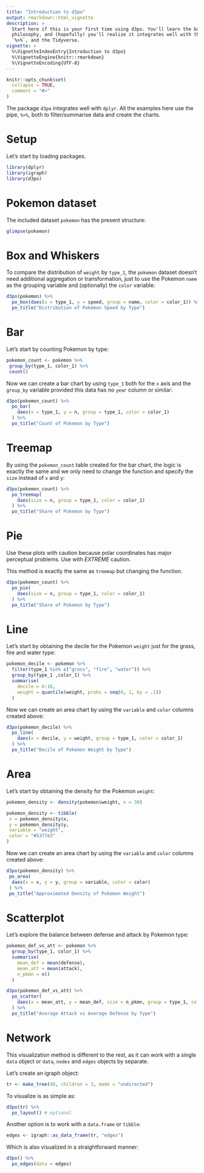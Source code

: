 ```yaml
---
title: "Introduction to d3po"
output: rmarkdown::html_vignette
description: >
  Start here if this is your first time using d3po. You'll learn the basic   
  philosophy, and (hopefully) you'll realize it integrates well with the pipe, 
  `%>%`, and the Tidyverse.
vignette: >
  %\VignetteIndexEntry{Introduction to d3po}
  %\VignetteEngine{knitr::rmarkdown}
  %\VignetteEncoding{UTF-8}
---
```


```r
knitr::opts_chunk$set(
  collapse = TRUE,
  comment = "#>"
)
```

The package `d3po` integrates well with `dplyr`. All the examples here use the 
pipe, `%>%`, both to filter/summarise data and create the charts.

# Setup

Let's start by loading packages.

```r
library(dplyr)
library(igraph)
library(d3po)
```

# Pokemon dataset

The included dataset `pokemon` has the present structure:
```r
glimpse(pokemon)
```

# Box and Whiskers

To compare the distribution of `weight` by `type_1`, the `pokemon` dataset 
doesn't need additional aggregation or transformation, just to use the Pokemon
`name` as the grouping variable and (optionally) the `color` variable:
```r
d3po(pokemon) %>%
  po_box(daes(x = type_1, y = speed, group = name, color = color_1)) %>%
  po_title("Distribution of Pokemon Speed by Type")
```

# Bar

Let's start by counting Pokemon by type:
```r
pokemon_count <- pokemon %>% 
 group_by(type_1, color_1) %>% 
 count()
```

Now we can create a bar chart by using `type_1` both for the `x` axis and the
`group_by` variable provided this data has no `year` column or similar:
```r
d3po(pokemon_count) %>%
  po_bar(
    daes(x = type_1, y = n, group = type_1, color = color_1)
  ) %>%
  po_title("Count of Pokemon by Type")
```

# Treemap

By using the `pokemon_count` table created for the bar chart, the logic is 
exactly the same and we only need to change the function and specify the `size` 
instead of `x` and `y`:
```r
d3po(pokemon_count) %>%
  po_treemap(
    daes(size = n, group = type_1, color = color_1)
  ) %>%
  po_title("Share of Pokemon by Type")
```

# Pie

Use these plots with caution because polar coordinates has major perceptual 
problems. Use with *EXTREME* caution.

This method is exactly the same as `treemap` but changing the function.
```r
d3po(pokemon_count) %>%
  po_pie(
    daes(size = n, group = type_1, color = color_1)
  ) %>%
  po_title("Share of Pokemon by Type")
```

# Line

Let's start by obtaining the decile for the Pokemon `weight` just for the 
grass, fire and water type:
```r
pokemon_decile <- pokemon %>% 
  filter(type_1 %in% c("grass", "fire", "water")) %>% 
  group_by(type_1 ,color_1) %>% 
  summarise(
    decile = 0:10,
    weight = quantile(weight, probs = seq(0, 1, by = .1))
  )
```

Now we can create an area chart by using the `variable` and `color` columns 
created above:
```r
d3po(pokemon_decile) %>%
  po_line(
    daes(x = decile, y = weight, group = type_1, color = color_1)
  ) %>%
  po_title("Decile of Pokemon Weight by Type")
```

# Area

Let's start by obtaining the density for the Pokemon `weight`:
```r
pokemon_density <- density(pokemon$weight, n = 30)

pokemon_density <- tibble(
 x = pokemon_density$x,
 y = pokemon_density$y,
 variable = "weight",
 color = "#5377e3"
)
```

Now we can create an area chart by using the `variable` and `color` columns 
created above:
```r
d3po(pokemon_density) %>%
 po_area(
  daes(x = x, y = y, group = variable, color = color)
 ) %>%
 po_title("Approximated Density of Pokemon Weight")
```

# Scatterplot

Let's explore the balance between defense and attack by Pokemon type:

```r
pokemon_def_vs_att <- pokemon %>% 
  group_by(type_1, color_1) %>% 
  summarise(
    mean_def = mean(defense),
    mean_att = mean(attack),
    n_pkmn = n()
  )

d3po(pokemon_def_vs_att) %>%
  po_scatter(
    daes(x = mean_att, y = mean_def, size = n_pkmn, group = type_1, color = color_1)
  ) %>%
  po_title("Average Attack vs Average Defense by Type")
```

# Network

This visualization method is different to the rest, as it can work with a single `data` object or `data`, `nodes` and `edges` objects by separate.

Let's create an igraph object:
```r
tr <- make_tree(40, children = 3, mode = "undirected")
```

To visualize is as simple as:
```r
d3po(tr) %>% 
  po_layout() # optional
```

Another option is to work with a `data.frame` or `tibble`:
```r
edges <- igraph::as_data_frame(tr, "edges")
```

Which is also visualized in a straightforward manner:
```r
d3po() %>% 
  po_edges(data = edges)
```
